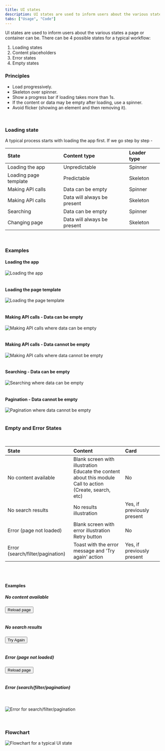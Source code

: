 ```yaml
---
title: UI states
description: UI states are used to inform users about the various states a page or container can be.
tabs: ["Usage", "Code"]
---
```



UI states are used to inform users about the various states a page or container can be. There can be 4 possible states for a typical workflow:
1. Loading states
2. Content placeholders
3. Error states
4. Empty states


### Principles
* Load progressively.
* Skeleton over spinner.
* Show a progress bar if loading takes more than 1s.
* If the content or data may be empty after loading, use a spinner.
* Avoid flicker (showing an element and then removing it).
<br/>

### Loading state
A typical process starts with loading the app first. If we go step by step -

<table style="width: 100%">
    <thead>
        <tr>
            <th align="left">State</th>
            <th align="left">Content type</th>
            <th align="left">Loader type</th>
        </tr>
    </thead>
    <tbody>
        <tr>
            <td>Loading the app</td>
            <td>Unpredictable</td>
            <td>Spinner</td>
        </tr>
        <tr>
            <td>Loading page template</td>
            <td>Predictable</td>
            <td>Skeleton</td>
        </tr>
        <tr>
            <td>Making API calls</td>
            <td>Data can be empty</td>
            <td>Spinner</td>
        </tr>
        <tr>
            <td>Making API calls</td>
            <td>Data will always be present</td>
            <td>Skeleton</td>
        </tr>
        <tr>
            <td>Searching</td>
            <td>Data can be empty</td>
            <td>Spinner</td>
        </tr>
        <tr>
            <td>Changing page</td>
            <td>Data will always be present</td>
            <td>Skeleton</td>
        </tr>
    </tbody>
</table>
<br/>

### Examples
#### Loading the app

![Loading the app](./images/uiStates-1.jpg)
<br/>
<br/>

#### Loading the page template

![Loading the page template](./images/uiStates-2.jpg)
<br/>
<br/>

#### Making API calls - Data can be empty

![Making API calls where data can be empty](./images/uiStates-3.jpg)
<br/>
<br/>

#### Making API calls - Data cannot be empty

![Making API calls where data cannot be empty](./images/uiStates-4.jpg)
<br/>
<br/>

#### Searching - Data can be empty

![Searching where data can be empty](./images/uiStates-5.jpg)
<br/>
<br/>

#### Pagination - Data cannot be empty

![Pagination where data cannot be empty](./images/uiStates-6.jpg)
<br/>
<br/>


### Empty and Error States
<br/>

<table style="width: 100%">
    <thead>
        <tr>
            <th align="left">State</th>
            <th align="left">Content</th>
            <th align="left">Card</th>
        </tr>
    </thead>
    <tbody>
        <tr>
            <td>No content available</td>
            <td>
                Blank screen with illustration
                <br/>
                Educate the content about this module
                <br/>
                Call to action (Create, search, etc)
            </td>
            <td>No</td>
        </tr>
        <tr>
            <td>No search results</td>
            <td>No results illustration</td>
            <td>Yes, if previously present</td>
        </tr>
        <tr>
            <td>Error (page not loaded)</td>
            <td>
                Blank screen with error illustration
                <br/>
                Retry button
            </td>
            <td>No</td>
        </tr>
        <tr>
            <td>Error (search/filter/pagination)</td>
            <td>Toast with the error message and 'Try again' action</td>
            <td>Yes, if previously present</td>
        </tr>
    </tbody>
</table>
<br/>
<br/>

#### Examples
##### No content available
<div className="py-5" style={{ backgroundColor: 'var(--secondary-lightest)'}}>
    <EmptyState 
        description="Campaigns let you reach out to patients with text messages, emails and voice calls" 
        imageSrc={noContentImage}
        size="large" 
        title="Manage your outreach campaigns"
    >
    <Button appearance="primary" size="large">
        Reload page
    </Button>
    </EmptyState>
</div>

<br/>

##### No search results
<div className="py-5" style={{ backgroundColor: 'var(--secondary-lightest)'}}>
    <EmptyState 
        description="Try adjusting your search to find what you are looking for." 
        imageSrc={noSearch}
        size="small" 
        title="We didn't find a match"
    >
        <Button appearance="basic">
            Try Again
        </Button>
    </EmptyState>
</div>

<br/>

##### Error (page not loaded)
<div className="py-5" style={{ backgroundColor: 'var(--secondary-lightest)'}}>
    <EmptyState 
        description="A technical problem is preventing the page from loading. Try reloading this page." 
        imageSrc={pageNotLoaded} 
        size="large" 
        title="There's a problem loading this page."
    >
        <Button appearance="primary" size="large">
            Reload page
        </Button>
    </EmptyState>
</div>

<br/>

##### Error (search/filter/pagination)
<br/>

![Error for search/filter/pagination](./images/uiStates-7.jpg)
<br/>
<br/>
<br/>

### Flowchart

![Flowchart for a typical UI state](./images/uiStates-8.png)
<br/>
<br/>